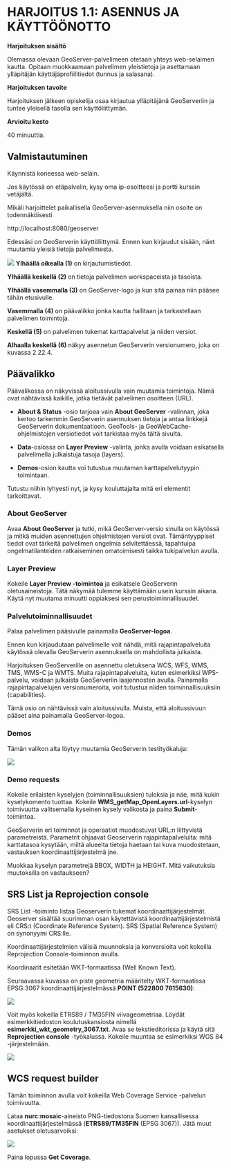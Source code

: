 # HARJOITUS 1.1: ASENNUS JA KÄYTTÖÖNOTTO

**Harjoituksen sisältö**

Olemassa olevaan GeoServer-palvelimeen otetaan yhteys web-selaimen kautta. Opitaan muokkaamaan palvelimen yleistietoja ja asettamaan ylläpitäjän käyttäjäprofiilitiedot (tunnus ja salasana).

**Harjoituksen tavoite**

Harjoituksen jälkeen opiskelija osaa kirjautua ylläpitäjänä GeoServeriin ja tuntee yleisellä tasolla sen käyttöliittymän.

**Arvioitu kesto**

40 minuuttia.

## **Valmistautuminen**

Käynnistä koneessa web-selain.

Jos käytössä on etäpalvelin, kysy oma ip-osoitteesi ja portti kurssin vetäjältä.

Mikäli harjoittelet paikallisella GeoServer-asennuksella niin osoite on todennäköisesti

::: note-box
http://localhost:8080/geoserver
:::

Edessäsi on GeoServerin käyttöliittymä. Ennen kun kirjaudut sisään, näet muutamia yleisiä tietoja palvelimesta.

![](img/harjoitus_1/image1.png)
**Ylhäällä oikealla (1)** on kirjautumistiedot.

**Ylhäällä keskellä (2)** on tietoja palvelimen workspaceista ja tasoista.

**Ylhäällä vasemmalla (3)** on GeoServer-logo ja kun sitä painaa niin pääsee tähän etusivulle.

**Vasemmalla (4)** on päävalikko jonka kautta hallitaan ja tarkastellaan palvelimen toimintoja.

**Keskellä (5)** on palvelimen tukemat karttapalvelut ja niiden versiot.

**Alhaalla keskellä (6)** näkyy asennetun GeoServerin versionumero, joka on kuvassa 2.22.4.


## **Päävalikko**

Päävalikossa on näkyvissä aloitussivulla vain muutamia toimintoja. Nämä ovat nähtävissä kaikille, jotka tietävät palvelimen osoitteen (URL).

-   **About & Status** -osio tarjoaa vain **About GeoServer** -valinnan, joka kertoo tarkemmin GeoServerin asennuksen tietoja ja antaa linkkejä GeoServerin dokumentaatioon. GeoTools- ja GeoWebCache-ohjelmistojen versiotiedot voit tarkistaa myös tältä sivulta.

-   **Data**-osiossa on **Layer Preview** -valinta, jonka avulla voidaan esikatsella palvelimella julkaistuja tasoja (layers).

-   **Demos**-osion kautta voi tutustua muutaman karttapalvelutyypin toimintaan.

Tutustu niihin lyhyesti nyt, ja kysy kouluttajalta mitä eri elementit tarkoittavat.

### **About GeoServer**

Avaa **About GeoServer** ja tutki, mikä GeoServer-versio sinulla on käytössä ja mitkä muiden asennettujen ohjelmistojen versiot ovat. Tämäntyyppiset tiedot ovat tärkeitä palvelimen ongelmia selvitettäessä, tapahtuipa ongelmatilanteiden ratkaiseminen omatoimisesti taikka tukipalvelun avulla.

### **Layer Preview**

Kokeile **Layer Preview -toimintoa** ja esikatsele GeoServerin oletusaineistoja. Tätä näkymää tulemme käyttämään usein kurssin aikana. Käytä nyt muutama minuutti oppiaksesi sen perustoiminnallisuudet.

### **Palvelutoiminnallisuudet**

Palaa palvelimen pääsivulle painamalla **GeoServer-logoa**.

Ennen kun kirjaudutaan palvelimelle voit nähdä, mitä rajapintapalveluita käytössä olevalla GeoServerin asennuksella on mahdollista julkaista.

Harjoituksen GeoServerille on asennettu oletuksena WCS, WFS, WMS, TMS, WMS-C ja WMTS. Muita rajapintapalveluita, kuten esimerkiksi WPS-palvelu, voidaan julkaista GeoServeriin laajennosten avulla. Painamalla rajapintapalvelujen versionumeroita, voit tutustua niiden toiminnallisuuksiin (capabilities).

Tämä osio on nähtävissä vain aloitussivulla. Muista, että aloitussivuun pääset aina painamalla GeoServer-logoa.

### **Demos**

Tämän valikon alta löytyy muutamia GeoServerin testityökaluja:\

![](img/harjoitus_1/image2.png)

### **Demo requests**

Kokeile erilaisten kyselyjen (toiminnallisuuksien) tuloksia ja näe, mitä kukin kyselykomento tuottaa. Kokeile **WMS_getMap_OpenLayers.url**-kyselyn toimivuutta valitsemalla kyseinen kysely valikosta ja paina **Submit**-toimintoa.

GeoServerin eri toiminnot ja operaatiot muodostuvat URL:n liittyvistä parametreistä. Parametrit ohjaavat Geoserverin rajapintapalveluita: mitä karttatasoa kysytään, miltä alueelta tietoja haetaan tai kuva muodostetaan, vastauksen koordinaattijärjestelmä jne.

Muokkaa kyselyn parametrejä BBOX, WIDTH ja HEIGHT. Mitä vaikutuksia muutoksilla on vastaukseen?

## **SRS List ja Reprojection console**

SRS List -toiminto listaa Geoserverin tukemat koordinaattijärjestelmät. Geoserver sisältää suurimman osan käytettävistä koordinaattijärjestelmistä eli CRS:t (Coordinate Reference System). SRS (Spatial Reference System) on synonyymi CRS:lle.

Koordinaattijärjestelmien välisiä muunnoksia ja konversioita voit kokeilla Reprojection Console-toiminnon avulla.

Koordinaatit esitetään WKT-formaatissa (Well Known Text).

Seuraavassa kuvassa on piste geometria määritelty WKT-formaatissa EPSG:3067 koordinaattijärjestelmässä **POINT (522800 7615630)**:

![](img/harjoitus_1/image3.png)

Voit myös kokeilla ETRS89 / TM35FIN viivageometriaa. Löydät esimerkkitiedoston koulutuskansiosta nimellä **esimerkki_wkt_geometry_3067.txt**. Avaa se tekstieditorissa ja käytä sitä **Reprojection console** -työkalussa. Kokeile muuntaa se esimerkiksi WGS 84 -järjestelmään.

![](img/harjoitus_1/image4.png)

## **WCS request builder**

Tämän toiminnon avulla voit kokeilla Web Coverage Service -palvelun toimivuutta.

Lataa **nurc:mosaic**-aineisto PNG-tiedostona Suomen kansallisessa koordinaattijärjestelmässä (**ETRS89/TM35FIN** (EPSG 3067)). Jätä muut asetukset oletusarvoiksi:

![](img/harjoitus_1/image5.png)

Paina lopussa **Get Coverage**.
